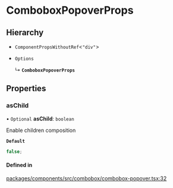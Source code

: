 # ComboboxPopoverProps

## Hierarchy

- `ComponentPropsWithoutRef`\<`"div"`\>

- `Options`

  ↳ **`ComboboxPopoverProps`**

## Properties

### asChild

• `Optional` **asChild**: `boolean`

Enable children composition

**`Default`**

```ts
false;
```

#### Defined in

[packages/components/src/combobox/combobox-popover.tsx:32](https://github.com/vtex/shoreline/blob/6674ddada/packages/components/src/combobox/combobox-popover.tsx#L32)

